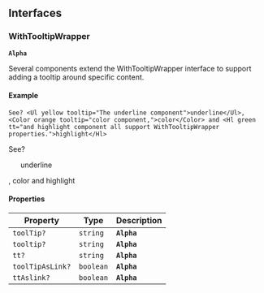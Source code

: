 ## Interfaces

### WithTooltipWrapper

**`Alpha`**

Several components extend the WithTooltipWrapper interface to support adding a tooltip around specific content.

#### Example

```tsx
See? <Ul yellow tooltip="The underline component">underline</Ul>, <Color orange tooltip="color component,">color</Color> and <Hl green tt="and highlight component all support WithTooltipWrapper properties.">highlight</Hl>
```

See? <Ul yellow tooltip="The underline component">underline</Ul>, <Color orange tooltip="color component,">color</Color> and <Hl green tt="and highlight component all support WithTooltipWrapper properties.">highlight</Hl>

#### Properties

| Property         | Type      | Description |
| ---------------- | --------- | ----------- |
| `toolTip?`       | `string`  | **`Alpha`** |
| `tooltip?`       | `string`  | **`Alpha`** |
| `tt?`            | `string`  | **`Alpha`** |
| `toolTipAsLink?` | `boolean` | **`Alpha`** |
| `ttAslink?`      | `boolean` | **`Alpha`** |
